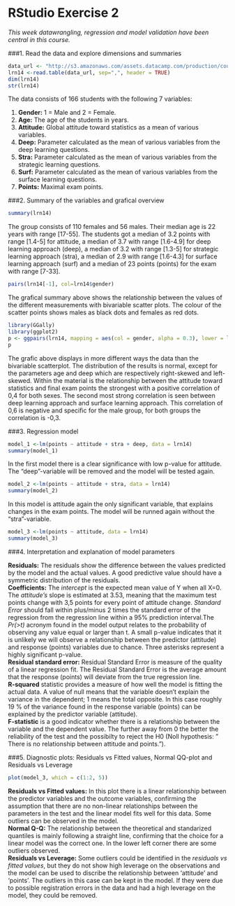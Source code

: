 # RStudio Exercise 2

*This week datawrangling, regression and model validation have been central in this course.*

###1. Read the data and explore dimensions and summaries

```r
data_url <- "http://s3.amazonaws.com/assets.datacamp.com/production/course_2218/datasets/learning2014.txt"
lrn14 <-read.table(data_url, sep=",", header = TRUE)
dim(lrn14)
str(lrn14)

```

The data consists of 166 students with the following 7 variables:


1. **Gender:** 1 = Male and 2 = Female.  
2. **Age:** The age of the students in years.  
3. **Attitude:** Global attitude toward statistics as a mean of various variables.  
4. **Deep:** Parameter calculated as the mean of various variables from the deep learning questions.  
5. **Stra:** Parameter calculated as the mean of various variables from the strategic learning questions.  
6. **Surf:** Parameter calculated as the mean of various variables from the surface learning questions.  
7. **Points:** Maximal exam points.


###2. Summary of the variables and grafical overview

```r
summary(lrn14)
```


The group consists of 110 females and 56 males. Their median age is 22 years with range [17-55].  The students got a median of 3.2 points with range [1.4-5] for attitude, a median of 3.7 with range [1.6-4.9] for deep learning approach (deep), a median of 3.2 with range [1.3-5] for strategic learning approach (stra), a median of 2.9 with range [1.6-4.3] for surface learning approach (surf) and a median of 23 points (points) for the exam with range [7-33].

```r
pairs(lrn14[-1], col=lrn14$gender)
```


The grafical summary above shows the relationship between the values of the different measurements with bivariable scatter plots. The colour of the scatter points shows males as black dots and females as red dots.

```r
library(GGally)
library(ggplot2)
p <- ggpairs(lrn14, mapping = aes(col = gender, alpha = 0.3), lower = list(combo = wrap("facethist", bins = 20)))
p
```

The grafic above displays in more different ways the data than the bivariable scatterplot. The distribution of the results is normal, except for the parameters age and deep which are respectively right-skewed and left-skewed. Within the material is the relationship between the attitude toward statistics and final exam points the strongest with a positive correlation of 0,4 for both sexes. The second most strong correlation is seen between deep learning approach and surface learning approach. This correlation of 0,6 is negative and specific for the male group, for both groups the correlation is -0,3.

###3. Regression model

```r
model_1 <-lm(points ~ attitude + stra + deep, data = lrn14)
summary(model_1)
```

In the first model there is a clear significance with low p-value for attitude. The "deep"-variable will be removed and the model will be tested again.

```r
model_2 <-lm(points ~ attitude + stra, data = lrn14)
summary(model_2)
```

In this model is attitude again the only significant variable, that explains changes in the exam points. The model will be runned again without the "stra"-variable.

```r
model_3 <-lm(points ~ attitude, data = lrn14)
summary(model_3)
```


###4. Interpretation and explanation of model parameters

**Residuals:** The residuals show the difference between the values predicted by the model and the actual values. A good predictive value should have a symmetric distribution of the residuals.  
**Coefficients:** The *intercept* is the expected mean value of Y when all X=0. The *attitude's* slope is estimated at 3.53, meaning that the maximum test points change with 3,5 points for every point of attitude change. *Standard Error* should fall within plus/minus 2 times the standard error of the regression from the regression line within a 95% prediction interval.The *Pr(>t)* acronym found in the model output relates to the probability of observing any value equal or larger than t. A small p-value indicates that it is unlikely we will observe a relationship between the predictor (attitude) and response (points) variables due to chance. Three asterisks represent a highly significant p-value.  
**Residual standard error:** Residual Standard Error is measure of the quality of a linear regression fit. The Residual Standard Error is the average amount that the response (points) will deviate from the true regression line.  
**R-squared** statistic provides a measure of how well the model is fitting the actual data. A value of null means that the variable doesn't explain the variance in the dependent; 1 means the total opposite. In this case roughly 19 % of the variance found in the response variable (points) can be explained by the predictor variable (attitude).  
**F-statistic** is a good indicator whether there is a relationship between the variable and the dependent value. The further away from 0 the better the reliability of the test and the possibilty to reject the H0 (Noll hypothesis: " There is no relationship between attitude and points.").

###5. Diagnostic plots: Residuals vs Fitted values, Normal QQ-plot and Residuals vs Leverage

```r
plot(model_3, which = c(1:2, 5))
```

**Residuals vs Fitted values:** In this plot there is a linear relationship between the predictor variables and the outcome variables, confirming the assumption that there are no non-linear relationships between the parameters in the test and the linear model fits well for this data. Some outliers can be observed in the model.  
**Normal Q-Q:** The relationship between the theoretical and  standarized quantiles is mainly following a straight line, confirming that the choice for a linear model was the correct one. In the lower left corner there are some outliers observed.  
**Residuals vs Leverage:** Some outliers could be identified in the *residuals vs fitted values*, but they do not show high leverage on the observations and the model can be used to discribe the relationship between 'attitude' and 'points'. The outliers in this case can be kept in the model. If they were due to possible registration errors in the data and had a high leverage on the model, they could be removed.